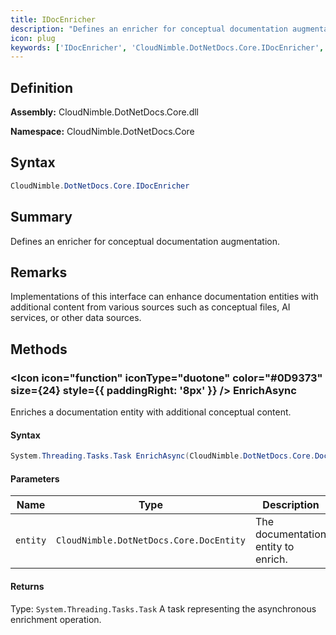 ```yaml
---
title: IDocEnricher
description: "Defines an enricher for conceptual documentation augmentation."
icon: plug
keywords: ['IDocEnricher', 'CloudNimble.DotNetDocs.Core.IDocEnricher', 'CloudNimble.DotNetDocs.Core', 'interface']
---
```


## Definition

**Assembly:** CloudNimble.DotNetDocs.Core.dll

**Namespace:** CloudNimble.DotNetDocs.Core

## Syntax

```csharp
CloudNimble.DotNetDocs.Core.IDocEnricher
```

## Summary

Defines an enricher for conceptual documentation augmentation.

## Remarks

Implementations of this interface can enhance documentation entities with additional content
            from various sources such as conceptual files, AI services, or other data sources.

## Methods

### <Icon icon="function" iconType="duotone" color="#0D9373" size={24} style={{ paddingRight: '8px' }} />  EnrichAsync

Enriches a documentation entity with additional conceptual content.

#### Syntax

```csharp
System.Threading.Tasks.Task EnrichAsync(CloudNimble.DotNetDocs.Core.DocEntity entity)
```

#### Parameters

| Name | Type | Description |
|------|------|-------------|
| `entity` | `CloudNimble.DotNetDocs.Core.DocEntity` | The documentation entity to enrich. |

#### Returns

Type: `System.Threading.Tasks.Task`
A task representing the asynchronous enrichment operation.

